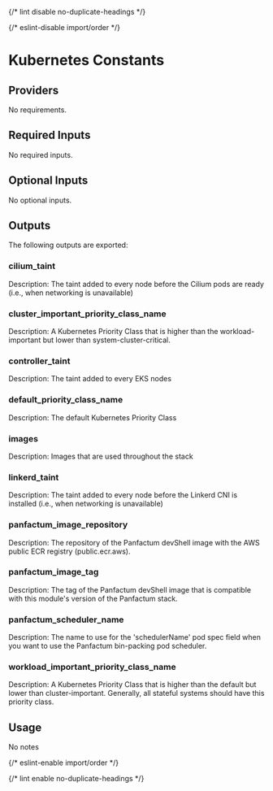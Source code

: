 
{/* lint disable no-duplicate-headings */}

{/* eslint-disable import/order */}
<ModuleHeader name="kube_constants" sourceHref="https://github.com/Panfactum/stack/tree/__PANFACTUM_VERSION_EDGE__/packages/infrastructure/kube_constants" status="stable" type="submodule"/>

# Kubernetes Constants

## Providers

No requirements.

## Required Inputs

No required inputs.

## Optional Inputs

No optional inputs.

## Outputs

The following outputs are exported:

### cilium\_taint

Description: The taint added to every node before the Cilium pods are ready (i.e., when networking is unavailable)

### cluster\_important\_priority\_class\_name

Description: A Kubernetes Priority Class that is higher than the workload-important but lower than system-cluster-critical.

### controller\_taint

Description: The taint added to every EKS nodes

### default\_priority\_class\_name

Description: The default Kubernetes Priority Class

### images

Description: Images that are used throughout the stack

### linkerd\_taint

Description: The taint added to every node before the Linkerd CNI is installed (i.e., when networking is unavailable)

### panfactum\_image\_repository

Description: The repository of the Panfactum devShell image with the AWS public ECR registry (public.ecr.aws).

### panfactum\_image\_tag

Description: The tag of the Panfactum devShell image that is compatible with this module's version of the Panfactum stack.

### panfactum\_scheduler\_name

Description: The name to use for the 'schedulerName' pod spec field when you want to use the Panfactum bin-packing pod scheduler.

### workload\_important\_priority\_class\_name

Description: A Kubernetes Priority Class that is higher than the default but lower than cluster-important. Generally, all stateful systems should have this priority class.

## Usage

No notes

{/* eslint-enable import/order */}

{/* lint enable no-duplicate-headings */}
